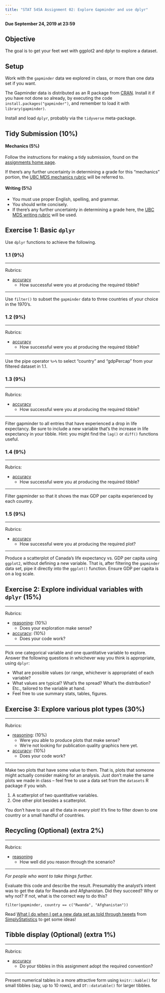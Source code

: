```yaml
---
title: "STAT 545A Assignment 02: Explore Gapminder and use dplyr"
---
```


__Due September 24, 2019 at 23:59__

## Objective

The goal is to get your feet wet with ggplot2 and dplyr to explore a dataset.

## Setup

Work with the `gapminder` data we explored in class, or more than one data set if you want.

The Gapminder data is distributed as an R package from [CRAN](https://cran.r-project.org/web/packages/gapminder/index.html). Install it if you have not done so already, by executing the code `install.packages("gapminder")`, and remember to load it with `library(gapminder)`.

Install and load `dplyr`, probably via the `tidyverse` meta-package.

## Tidy Submission (10%)

#### Mechanics (5%)

Follow the instructions for making a tidy submission, found on the [assignments home page](https://stat545.stat.ubc.ca/evaluation/assignments).

If there's any further uncertainty in determining a grade for this "mechanics" portion, the [UBC MDS mechanics rubric](https://github.com/UBC-MDS/public/blob/master/rubric/rubric_mech.md) will be referred to.

#### Writing (5%)

- You must use proper English, spelling, and grammar.
- You should write concisely. 
- If there's any further uncertainty in determining a grade here, the [UBC MDS writing rubric](https://github.com/UBC-MDS/public/blob/master/rubric/rubric_writing.md) will be used.

## Exercise 1: Basic `dplyr`

Use `dplyr` functions to achieve the following.

### 1.1 (9%)

---

Rubrics:

- [accuracy](https://github.com/UBC-MDS/public/blob/master/rubric/rubric_accuracy.md)
	- How successful were you at producing the required tibble?
	
---

Use `filter()` to subset the `gapminder` data to three countries of your choice in the 1970's.

### 1.2 (9%)

---

Rubrics:

- [accuracy](https://github.com/UBC-MDS/public/blob/master/rubric/rubric_accuracy.md)
	- How successful were you at producing the required tibble?
	
---

Use the pipe operator `%>%` to select "country" and "gdpPercap" from your filtered dataset in 1.1.

### 1.3 (9%)

---

Rubrics:

- [accuracy](https://github.com/UBC-MDS/public/blob/master/rubric/rubric_accuracy.md)
	- How successful were you at producing the required tibble?
	
---

Filter gapminder to all entries that have experienced a drop in life expectancy. Be sure to include a new variable that's the increase in life expectancy in your tibble. Hint: you might find the `lag()` or `diff()` functions useful. 

### 1.4 (9%)

---

Rubrics:

- [accuracy](https://github.com/UBC-MDS/public/blob/master/rubric/rubric_accuracy.md)
	- How successful were you at producing the required tibble?
	
---

Filter gapminder so that it shows the max GDP per capita experienced by each country.

### 1.5 (9%)

---

Rubrics:

- [accuracy](https://github.com/UBC-MDS/public/blob/master/rubric/rubric_accuracy.md)
	- How successful were you at producing the required plot?

---

Produce a scatterplot of Canada's life expectancy vs. GDP per capita using `ggplot2`, without defining a new variable. That is, after filtering the `gapminder` data set, pipe it directly into the `ggplot()` function. Ensure GDP per capita is on a log scale. 


## Exercise 2: Explore individual variables with `dplyr` (15%)

---

Rubrics: 

- [reasoning](https://github.com/UBC-MDS/public/blob/master/rubric/rubric_reasoning.md): (10%)
	- Does your exploration make sense?
- [accuracy](https://github.com/UBC-MDS/public/blob/master/rubric/rubric_accuracy.md): (10%)
	- Does your code work?

---

Pick one categorical variable and one quantitative variable to explore. Answer the following questions in whichever way you think is appropriate, using `dplyr`:

* What are possible values (or range, whichever is appropriate) of each variable?
* What values are typical? What's the spread? What's the distribution? Etc., tailored to the variable at hand.
* Feel free to use summary stats, tables, figures.

## Exercise 3: Explore various plot types (30%)

---

Rubrics: 

- [reasoning](https://github.com/UBC-MDS/public/blob/master/rubric/rubric_reasoning.md): (10%)
	- Were you able to produce plots that make sense?
	- We're not looking for publication quality graphics here yet.
- [accuracy](https://github.com/UBC-MDS/public/blob/master/rubric/rubric_accuracy.md): (10%)
	- Does your code work?

---

Make two plots that have some value to them. That is, plots that someone might actually consider making for an analysis. Just don't make the same plots we made in class -- feel free to use a data set from the `datasets` R package if you wish.

1. A scatterplot of two quantitative variables.
2. One other plot besides a scatterplot.

You don't have to use all the data in every plot! It's fine to filter down to one country or a small handful of countries.


## Recycling (Optional) (extra 2%)

---

Rubrics: 

- [reasoning](https://github.com/UBC-MDS/public/blob/master/rubric/rubric_reasoning.md)
	- How well did you reason through the scenario?

---

*For people who want to take things further.*

Evaluate this code and describe the result. Presumably the analyst's intent was to get the data for Rwanda and Afghanistan. Did they succeed? Why or why not? If not, what is the correct way to do this?

```
filter(gapminder, country == c("Rwanda", "Afghanistan"))
```

Read [What I do when I get a new data set as told through tweets](http://simplystatistics.org/2014/06/13/what-i-do-when-i-get-a-new-data-set-as-told-through-tweets/) from [SimplyStatistics](http://simplystatistics.org) to get some ideas!

## Tibble display (Optional) (extra 1%)

---

Rubrics: 

- [accuracy](https://github.com/UBC-MDS/public/blob/master/rubric/rubric_reasoning.md)
	- Do your tibbles in this assignment adopt the required convention?

---

Present numerical tables in a more attractive form using `knitr::kable()` for small tibbles (say, up to 10 rows), and `DT::datatable()` for larger tibbles.

